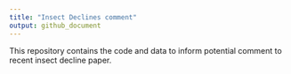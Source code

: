 ```yaml
---
title: "Insect Declines comment"
output: github_document
---
```


This repository contains the code and data to inform potential comment to recent insect decline paper.